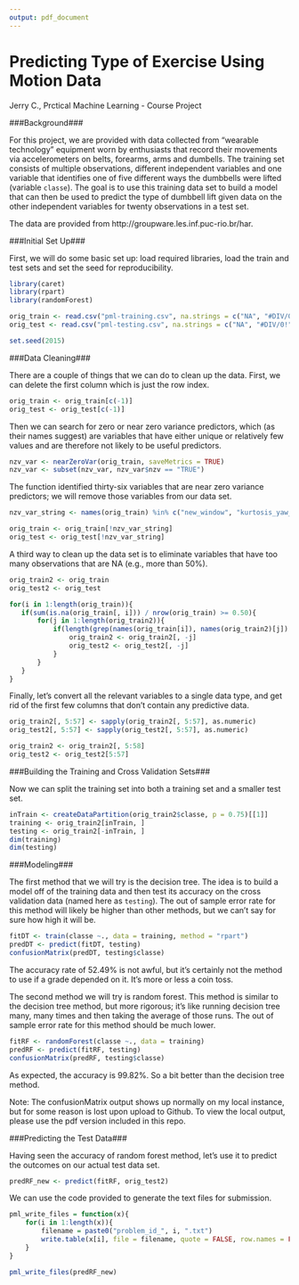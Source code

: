 ```yaml
---
output: pdf_document
---
```

Predicting Type of Exercise Using Motion Data
=============================================
Jerry C., Prctical Machine Learning - Course Project

###Background###

For this project, we are provided with data collected from "wearable technology" equipment worn by enthusiasts that record their movements via accelerometers on belts, forearms, arms and dumbells. The training set consists of multiple observations, different independent variables and one variable that identifies one of five different ways the dumbbells were lifted (variable `classe`). The goal is to use this training data set to build a model that can then be used to predict the type of dumbbell lift given data on the other independent variables for twenty observations in a test set.

The data are provided from http://groupware.les.inf.puc-rio.br/har.

###Initial Set Up###

First, we will do some basic set up: load required libraries, load the train and test sets and set the seed for reproducibility.

```r
library(caret)
library(rpart)
library(randomForest)

orig_train <- read.csv("pml-training.csv", na.strings = c("NA", "#DIV/0!", ""))
orig_test <- read.csv("pml-testing.csv", na.strings = c("NA", "#DIV/0!", ""))

set.seed(2015)
```

###Data Cleaning###

There are a couple of things that we can do to clean up the data. First, we can delete the first column which is just the row index.

```r
orig_train <- orig_train[c(-1)]
orig_test <- orig_test[c(-1)]
```

Then we can search for zero or near zero variance predictors, which (as their names suggest) are variables that have either unique or relatively few values and are therefore not likely to be useful predictors.

```r
nzv_var <- nearZeroVar(orig_train, saveMetrics = TRUE)
nzv_var <- subset(nzv_var, nzv_var$nzv == "TRUE")
```

The function identified thirty-six variables that are near zero variance predictors; we will remove those variables from our data set.

```r
nzv_var_string <- names(orig_train) %in% c("new_window", "kurtosis_yaw_belt", "skewness_yaw_belt", "amplitude_yaw_belt", "avg_roll_arm", "stddev_roll_arm", "var_roll_arm", "avg_pitch_arm", "stddev_pitch_arm", "var_pitch_arm", "avg_yaw_arm", "stddev_yaw_arm", "var_yaw_arm", "max_roll_arm", "min_roll_arm", "min_pitch_arm", "amplitude_roll_arm", "amplitude_pitch_arm", "kurtosis_yaw_dumbbell", "skewness_yaw_dumbbell", "amplitude_yaw_dumbbell", "kurtosis_yaw_forearm", "skewness_yaw_forearm", "max_roll_forearm", "min_roll_forearm", "amplitude_roll_forearm", "amplitude_yaw_forearm", "avg_roll_forearm", "stddev_roll_forearm", "var_roll_forearm", "avg_pitch_forearm", "stddev_pitch_forearm", "var_pitch_forearm", "avg_yaw_forearm", "stddev_yaw_forearm", "var_yaw_forearm")

orig_train <- orig_train[!nzv_var_string]
orig_test <- orig_test[!nzv_var_string]
```

A third way to clean up the data set is to eliminate variables that have too many observations that are NA (e.g., more than 50%).

```r
orig_train2 <- orig_train
orig_test2 <- orig_test

for(i in 1:length(orig_train)){
   if(sum(is.na(orig_train[, i])) / nrow(orig_train) >= 0.50){
       for(j in 1:length(orig_train2)){
           if(length(grep(names(orig_train[i]), names(orig_train2)[j]) == 1)){
               orig_train2 <- orig_train2[, -j]
               orig_test2 <- orig_test2[, -j]           
           }
       }
   } 
}
```

Finally, let's convert all the relevant variables to a single data type, and get rid of the first few columns that don't contain any predictive data.

```r
orig_train2[, 5:57] <- sapply(orig_train2[, 5:57], as.numeric)
orig_test2[, 5:57] <- sapply(orig_test2[, 5:57], as.numeric)

orig_train2 <- orig_train2[, 5:58]
orig_test2 <- orig_test2[5:57]
```

###Building the Training and Cross Validation Sets###

Now we can split the training set into both a training set and a smaller test set.

```r
inTrain <- createDataPartition(orig_train2$classe, p = 0.75)[[1]]
training <- orig_train2[inTrain, ]
testing <- orig_train2[-inTrain, ]
dim(training)
dim(testing)
```


###Modeling###

The first method that we will try is the decision tree. The idea is to build a model off of the training data and then test its accuracy on the cross validation data (named here as `testing`). The out of sample error rate for this method will likely be higher than other methods, but we can't say for sure how high it will be.

```r
fitDT <- train(classe ~., data = training, method = "rpart")
predDT <- predict(fitDT, testing)
confusionMatrix(predDT, testing$classe)
```

The accuracy rate of 52.49% is not awful, but it's certainly not the method to use if a grade depended on it. It's more or less a coin toss.

The second method we will try is random forest. This method is similar to the decision tree method, but more rigorous; it's like running decision tree many, many times and then taking the average of those runs. The out of sample error rate for this method should be much lower.

```r
fitRF <- randomForest(classe ~., data = training)
predRF <- predict(fitRF, testing)
confusionMatrix(predRF, testing$classe)
```

As expected, the accuracy is 99.82%. So a bit better than the decision tree method.

Note: The confusionMatrix output shows up normally on my local instance, but for some reason is lost upon upload to Github. To view the local output, please use the pdf version included in this repo.

###Predicting the Test Data###

Having seen the accuracy of random forest method, let's use it to predict the outcomes on our actual test data set.

```r
predRF_new <- predict(fitRF, orig_test2)
```

We can use the code provided to generate the text files for submission.

```r
pml_write_files = function(x){
    for(i in 1:length(x)){
        filename = paste0("problem_id_", i, ".txt")
        write.table(x[i], file = filename, quote = FALSE, row.names = FALSE, col.names = FALSE)
    }
}

pml_write_files(predRF_new)
```